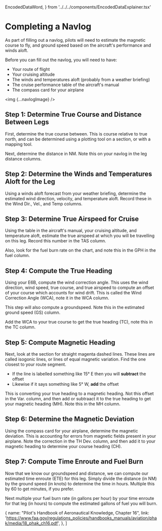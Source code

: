   EncodedDataWord,
} from '../../../components/EncodedDataExplainer.tsx'


# Completing a Navlog

As part of filling out a navlog, pilots will need to estimate the magnetic
course to fly, and ground speed based on the aircraft's performance and winds
aloft.

Before you can fill out the navlog, you will need to have:

- Your route of flight
- Your cruising altitude
- The winds and temperatures aloft (probably from a weather briefing)
- The cruise performance table of the aircraft's manual
- The compass card for your airplane

<img {...navlogImage} />

## Step 1: Determine True Course and Distance Between Legs

First, determine the true course between. This is course relative to true north,
and can be determined using a plotting tool on a section, or with a mapping
tool.

Next, determine the distance in NM. Note this on your navlog in the leg distance
columns.

## Step 2: Determine the Winds and Temperatures Aloft for the Leg

Using a winds aloft forecast from your weather briefing, determine the estimated
wind direction, velocity, and temperature aloft. Record these in the Wind Dir.,
Vel., and Temp columns.

## Step 3: Determine True Airspeed for Cruise

Using the table in the aircraft's manual, your cruising altitude, and
temperature aloft, estimate the true airspeed at which you will be travelling on
this leg. Record this number in the TAS column.

Also, look for the fuel burn rate on the chart, and note this in the GPH in the
fuel column.

## Step 4: Compute the True Heading

Using your E6B, compute the wind correction angle. This uses the wind direction,
wind speed, true course, and true airspeed to compute an offset of your course
which accounts for wind drift. This is called the Wind Correction Angle (WCA),
note it in the WCA column.

This step will also compute a groundspeed. Note this in the estimated ground
speed (GS) column.

Add the WCA to your true course to get the true heading (TC), note this in the
TC column.

## Step 5: Compute Magnetic Heading

Next, look at the section for straight magenta dashed lines. These lines are
called isogonic lines, or lines of equal magnetic variation. Find the one
closest to your route segment.

- If the line is labelled something like 15&deg; E then you will **subtract**
  the offset
- Likewise if it says something like 5&deg; W, **add** the offset

This is converting your true heading to a magnetic heading. Not this offset in
the Var. column, and then add or subtraact it to the true heading to get your
magnetic heading (MH). Note this in the MH column.

## Step 6: Determine the Magnetic Deviation

Using the compass card for your airplane, determine the magnetic deviation. This
is accounting for errors from magnetic fields present in your airplane. Note the
correction in the TH Dev. column, and then add it to your magnetic heading to
determine your course heading (CH).

## Step 7: Compute Time Enroute and Fuel Burn

Now that we know our groundspeed and distance, we can compute our estimated time
enroute (ETE) for this leg. Simply divide the distance (in NM) by the ground
speed (in knots) to determine the time in hours. Multiple this by 60 to get
minutes, if you prefer.

Next multiple your fuel burn rate (in gallons per hour) by your time enroute for
that leg (in hours) to compute the estimated gallons of fuel you will burn.

  {
    name: "Pilot's Handbook of Aeronautical Knowledge, Chapter 16",
    link: 'https://www.faa.gov/regulations_policies/handbooks_manuals/aviation/phak/media/18_phak_ch16.pdf',
  },
]
